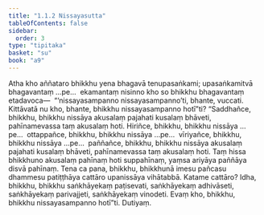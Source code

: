 ```yaml
---
title: "1.1.2 Nissayasutta"
tableOfContents: false
sidebar:
  order: 3
type: "tipitaka"
basket: "su"
book: "a9"
---
```



<DynamicBreadcrumb />

<Division number="2" book="a9" bookNo="17" page="165">

<Paragraph number="17" book="a9">
Atha kho aññataro bhikkhu yena bhagavā tenupasaṅkami; upasaṅkamitvā bhagavantaṃ …pe…  ekamantaṃ nisinno kho so bhikkhu bhagavantaṃ etadavoca—  “‘nissayasampanno nissayasampanno’ti, bhante, vuccati. Kittāvatā nu kho, bhante, bhikkhu nissayasampanno hotī”ti? “Saddhañce, bhikkhu, bhikkhu nissāya akusalaṃ pajahati kusalaṃ bhāveti, pahīnamevassa taṃ akusalaṃ hoti. Hiriñce, bhikkhu, bhikkhu nissāya …pe…  ottappañce, bhikkhu, bhikkhu nissāya …pe…  vīriyañce, bhikkhu, bhikkhu nissāya …pe…  paññañce, bhikkhu, bhikkhu nissāya akusalaṃ pajahati kusalaṃ bhāveti, pahīnamevassa taṃ akusalaṃ hoti. Taṃ hissa bhikkhuno akusalaṃ pahīnaṃ hoti suppahīnaṃ, yaṃsa ariyāya paññāya disvā pahīnaṃ.
</Paragraph>

<Paragraph number="18" book="a9">
Tena ca pana, bhikkhu, bhikkhunā imesu pañcasu dhammesu patiṭṭhāya cattāro upanissāya vihātabbā. Katame cattāro? Idha, bhikkhu, bhikkhu saṅkhāyekaṃ paṭisevati, saṅkhāyekaṃ adhivāseti, saṅkhāyekaṃ parivajjeti, saṅkhāyekaṃ vinodeti. Evaṃ kho, bhikkhu, bhikkhu nissayasampanno hotī”ti.

</Paragraph>
</Division>

<Paragraph number="19" type="center" book="a9">
Dutiyaṃ.
</Paragraph>
